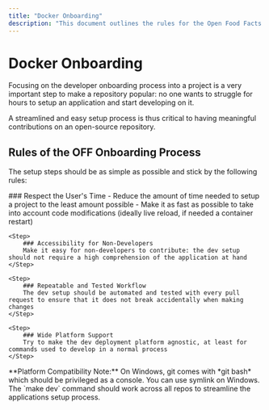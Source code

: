 ```yaml
---
title: "Docker Onboarding"
description: "This document outlines the rules for the Open Food Facts Docker onboarding process, emphasizing simplicity, speed, and platform independence to facilitate contributions from both developers and non-developers, ensuring a repeatable and tested workflow."
---
```



# Docker Onboarding

<Callout type="info">
    Focusing on the developer onboarding process into a project is a very important step to make a repository popular: no one wants to struggle for hours to setup an application and start developing on it.
</Callout>

A streamlined and easy setup process is thus critical to having meaningful contributions on an open-source repository.

## Rules of the OFF Onboarding Process

The setup steps should be as simple as possible and stick by the following rules:

<Steps>
    <Step >
        ### Respect the User's Time
        - Reduce the amount of time needed to setup a project to the least amount possible
        - Make it as fast as possible to take into account code modifications (ideally live reload, if needed a container restart)
    </Step>

    <Step>
        ### Accessibility for Non-Developers
        Make it easy for non-developers to contribute: the dev setup should not require a high comprehension of the application at hand
    </Step>

    <Step>
        ### Repeatable and Tested Workflow
        The dev setup should be automated and tested with every pull request to ensure that it does not break accidentally when making changes
    </Step>

    <Step>
        ### Wide Platform Support
        Try to make the dev deployment platform agnostic, at least for commands used to develop in a normal process
    </Step>
</Steps>

<Callout type="info">
    **Platform Compatibility Note:**
    On Windows, git comes with *git bash* which should be privileged as a console. You can use symlink on Windows.
</Callout>

<Callout type="info">
    The `make dev` command should work across all repos to streamline the applications setup process.
</Callout>